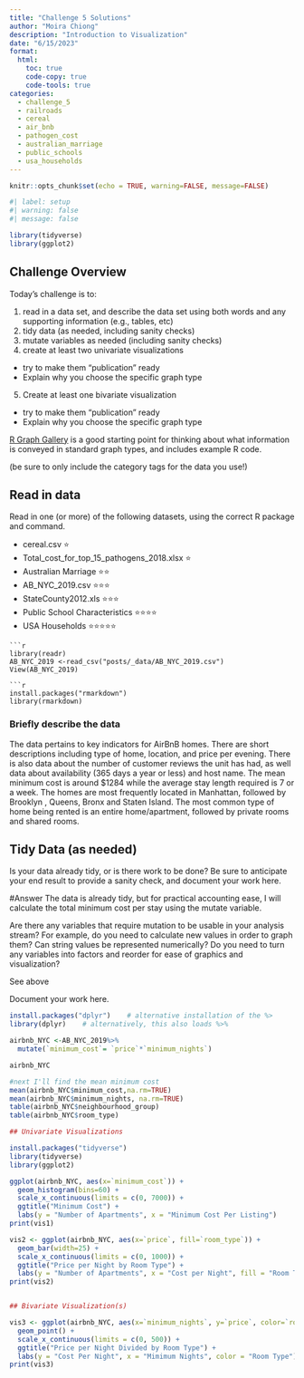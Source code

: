 ```yaml
---
title: "Challenge 5 Solutions"
author: "Moira Chiong"
description: "Introduction to Visualization"
date: "6/15/2023"
format:
  html:
    toc: true
    code-copy: true
    code-tools: true
categories:
  - challenge_5
  - railroads
  - cereal
  - air_bnb
  - pathogen_cost
  - australian_marriage
  - public_schools
  - usa_households
---
```


```r
knitr::opts_chunk$set(echo = TRUE, warning=FALSE, message=FALSE)
```

```r
#| label: setup
#| warning: false
#| message: false

library(tidyverse)
library(ggplot2)


```

## Challenge Overview

Today's challenge is to:

1)  read in a data set, and describe the data set using both words and any supporting information (e.g., tables, etc)
2)  tidy data (as needed, including sanity checks)
3)  mutate variables as needed (including sanity checks)
4)  create at least two univariate visualizations
   - try to make them "publication" ready
   - Explain why you choose the specific graph type
5)  Create at least one bivariate visualization
   - try to make them "publication" ready
   - Explain why you choose the specific graph type

[R Graph Gallery](https://r-graph-gallery.com/) is a good starting point for thinking about what information is conveyed in standard graph types, and includes example R code.

(be sure to only include the category tags for the data you use!)

## Read in data

Read in one (or more) of the following datasets, using the correct R package and command.

-   cereal.csv ⭐
-   Total_cost_for_top_15_pathogens_2018.xlsx ⭐
-   Australian Marriage ⭐⭐ 
-   AB_NYC_2019.csv ⭐⭐⭐
-   StateCounty2012.xls ⭐⭐⭐
-   Public School Characteristics ⭐⭐⭐⭐ 
-   USA Households ⭐⭐⭐⭐⭐


```
```r
library(readr)
AB_NYC_2019 <-read_csv("posts/_data/AB_NYC_2019.csv")
View(AB_NYC_2019)
```


```
```r
install.packages("rmarkdown")
library(rmarkdown)
```

### Briefly describe the data

The data pertains to key indicators for AirBnB homes. There are short descriptions including type of home, location, and price per evening. There is also data about the number of customer reviews the unit has had, as well data about availability (365 days a year or less) and host name. The mean minimum cost is around $1284 while the average stay length required is 7 or a week. The homes are most frequently located in Manhattan, followed by Brooklyn , Queens, Bronx and Staten Island. The most common type of home being rented is an entire home/apartment, followed by private rooms and shared rooms.

## Tidy Data (as needed)

Is your data already tidy, or is there work to be done? Be sure to anticipate your end result to provide a sanity check, and document your work here.

#Answer
The data is already tidy, but for practical accounting ease, I will calculate the total minimum cost per stay using the mutate variable.

Are there any variables that require mutation to be usable in your analysis stream? For example, do you need to calculate new values in order to graph them? Can string values be represented numerically? Do you need to turn any variables into factors and reorder for ease of graphics and visualization?

See above

Document your work here.

```r
install.packages("dplyr")    # alternative installation of the %>
library(dplyr)    # alternatively, this also loads %>%
```
```r
airbnb_NYC <-AB_NYC_2019%>%
  mutate(`minimum_cost`= `price`*`minimum_nights`)

airbnb_NYC

#next I'll find the mean minimum cost
mean(airbnb_NYC$minimum_cost,na.rm=TRUE)
mean(airbnb_NYC$minimum_nights, na.rm=TRUE)
table(airbnb_NYC$neighbourhood_group)
table(airbnb_NYC$room_type)

## Univariate Visualizations

install.packages("tidyverse")
library(tidyverse)
library(ggplot2)

ggplot(airbnb_NYC, aes(x=`minimum_cost`)) +
  geom_histogram(bins=60) +
  scale_x_continuous(limits = c(0, 7000)) +
  ggtitle("Minimum Cost") +
  labs(y = "Number of Apartments", x = "Minimum Cost Per Listing")
print(vis1)

vis2 <- ggplot(airbnb_NYC, aes(x=`price`, fill=`room_type`)) +
  geom_bar(width=25) +
  scale_x_continuous(limits = c(0, 1000)) +
  ggtitle("Price per Night by Room Type") +
  labs(y = "Number of Apartments", x = "Cost per Night", fill = "Room Type")
print(vis2)


## Bivariate Visualization(s)

vis3 <- ggplot(airbnb_NYC, aes(x=`minimum_nights`, y=`price`, color=`room_type`)) +
  geom_point() +
  scale_x_continuous(limits = c(0, 500)) +
  ggtitle("Price per Night Divided by Room Type") +
  labs(y = "Cost Per Night", x = "Mimimum Nights", color = "Room Type")
print(vis3)
```

